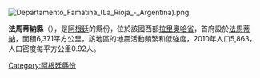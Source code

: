 [[Image:Departamento_Famatina_(La_Rioja_-_Argentina).png|right]]
{{Coord|28|55|29|S|67|31|11|W|display=title}}

'''法馬蒂納縣'''（{{lang-es|Departamento Famatina}}），是[[阿根廷|阿根廷]]的縣份，位於該國西部[[拉里奧哈省|拉里奧哈省]]，首府設於[[法馬蒂納|法馬蒂納]]，面積6,371平方公里，該地區的地震活動頻繁和低強度，2010年人口5,863，人口密度每平方公里0.92人。

{{Argentina-geo-stub}}
{{normdaten}}
[[Category:阿根廷縣份|Category:阿根廷縣份]]